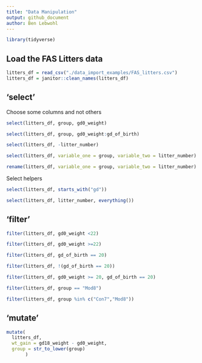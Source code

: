 ```yaml
---
title: "Data Manipulation"
output: github_document
author: Ben Lebwohl
---
```


```r
library(tidyverse)
```
## Load the FAS Litters data
```r
litters_df = read_csv("./data_import_examples/FAS_litters.csv")
litters_df = janitor::clean_names(litters_df)
```

## 'select'

Choose some columns and not others

```r
select(litters_df, group, gd0_weight)
```


```r
select(litters_df, group, gd0_weight:gd_of_birth)
```

```r
select(litters_df, -litter_number)
```

```r
select(litters_df, variable_one = group, variable_two = litter_number)
```

```r
rename(litters_df, variable_one = group, variable_two = litter_number)
```

Select helpers

```r
select(litters_df, starts_with("gd"))
```

```r
select(litters_df, litter_number, everything())
```

## 'filter' 
```r
filter(litters_df, gd0_weight <22)
```
```r
filter(litters_df, gd0_weight >=22)
```

```r
filter(litters_df, gd_of_birth == 20)
```

```r
filter(litters_df, !(gd_of_birth == 20))
```

```r
filter(litters_df, gd0_weight >= 20, gd_of_birth == 20)
```

```r
filter(litters_df, group == "Mod8")
```

```r
filter(litters_df, group %in% c("Con7","Mod8"))
```

## 'mutate'

```r
mutate(
  litters_df, 
  wt_gain = gd18_weight - gd0_weight,
  group = str_to_lower(group)
       )
```

